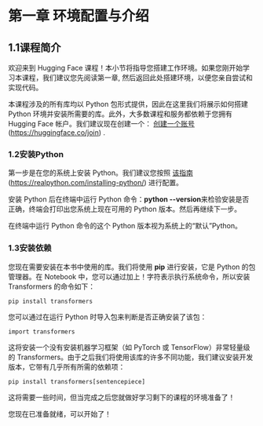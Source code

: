 # 第一章 环境配置与介绍
## 1.1课程简介 

欢迎来到 Hugging Face 课程！本小节将指导您搭建工作环境。如果您刚开始学习本课程，我们建议您先阅读第一章, 然后返回此处搭建环境，以便您亲自尝试和实现代码。

本课程涉及的所有库均以 Python 包形式提供，因此在这里我们将展示如何搭建 Python 环境并安装所需要的库。此外，大多数课程和服务都依赖于您拥有 Hugging Face 帐户。我们建议现在创建一个： [创建一个账号](https://huggingface.co/join)(https://huggingface.co/join) .

### 1.2安装Python 

第一步是在您的系统上安装 Python。我们建议您按照 [该指南](https://realpython.com/installing-python/)(https://realpython.com/installing-python/) 进行配置。

安装 Python 后在终端中运行 Python 命令：**python --version**来检验安装是否正确，终端会打印出您系统上现在可用的 Python 版本。然后再继续下一步。

在终端中运行 Python 命令的这个 Python 版本视为系统上的“默认”Python。

### 1.3安装依赖 

您现在需要安装在本书中使用的库。我们将使用 **pip** 进行安装，它是 Python 的包管理器。在 Notebook 中，您可以通过加上！字符表示执行系统命令，所以安装Transformers 的命令如下：

```
pip install transformers
```

您可以通过在运行 Python 时导入包来判断是否正确安装了该包：

```
import transformers
```

这将安装一个没有安装机器学习框架（如 PyTorch 或 TensorFlow）非常轻量级的 Transformers。由于之后我们将使用该库的许多不同功能，我们建议安装开发版本，它带有几乎所有所需的依赖项：

```
pip install transformers[sentencepiece]
```

这将需要一些时间，但当完成之后您就做好学习剩下的课程的环境准备了！

您现在已准备就绪，可以开始了！
